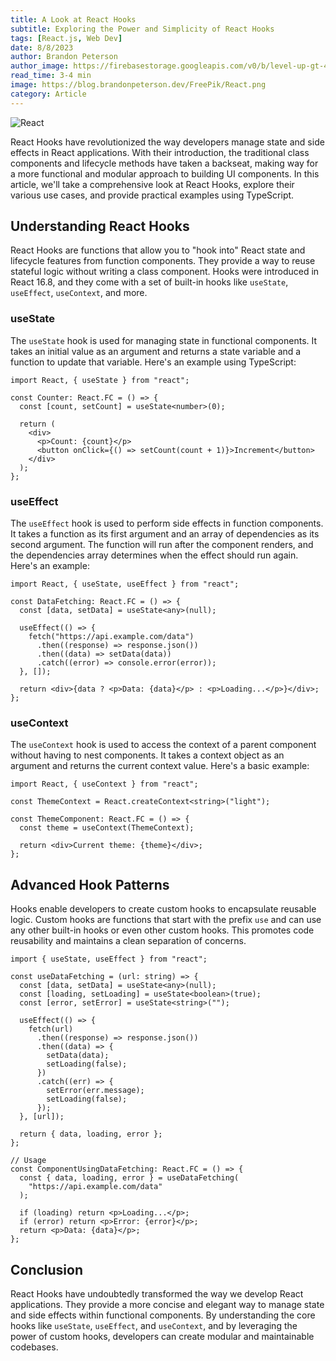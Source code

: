 ```yaml
---
title: A Look at React Hooks
subtitle: Exploring the Power and Simplicity of React Hooks
tags: [React.js, Web Dev]
date: 8/8/2023
author: Brandon Peterson
author_image: https://firebasestorage.googleapis.com/v0/b/level-up-gt-479b6.appspot.com/o/Brandon.webp?alt=media&token=f7cd367f-40c0-4237-87f2-b8ec11dcf411
read_time: 3-4 min
image: https://blog.brandonpeterson.dev/FreePik/React.png
category: Article
---
```


![React](https://blog.brandonpeterson.dev/FreePik/React.png)

React Hooks have revolutionized the way developers manage state and side effects in React applications. With their introduction, the traditional class components and lifecycle methods have taken a backseat, making way for a more functional and modular approach to building UI components. In this article, we'll take a comprehensive look at React Hooks, explore their various use cases, and provide practical examples using TypeScript.

## Understanding React Hooks

React Hooks are functions that allow you to "hook into" React state and lifecycle features from function components. They provide a way to reuse stateful logic without writing a class component. Hooks were introduced in React 16.8, and they come with a set of built-in hooks like `useState`, `useEffect`, `useContext`, and more.

### useState

The `useState` hook is used for managing state in functional components. It takes an initial value as an argument and returns a state variable and a function to update that variable. Here's an example using TypeScript:

```tsx
import React, { useState } from "react";

const Counter: React.FC = () => {
  const [count, setCount] = useState<number>(0);

  return (
    <div>
      <p>Count: {count}</p>
      <button onClick={() => setCount(count + 1)}>Increment</button>
    </div>
  );
};
```

### useEffect

The `useEffect` hook is used to perform side effects in function components. It takes a function as its first argument and an array of dependencies as its second argument. The function will run after the component renders, and the dependencies array determines when the effect should run again. Here's an example:

```tsx
import React, { useState, useEffect } from "react";

const DataFetching: React.FC = () => {
  const [data, setData] = useState<any>(null);

  useEffect(() => {
    fetch("https://api.example.com/data")
      .then((response) => response.json())
      .then((data) => setData(data))
      .catch((error) => console.error(error));
  }, []);

  return <div>{data ? <p>Data: {data}</p> : <p>Loading...</p>}</div>;
};
```

### useContext

The `useContext` hook is used to access the context of a parent component without having to nest components. It takes a context object as an argument and returns the current context value. Here's a basic example:

```tsx
import React, { useContext } from "react";

const ThemeContext = React.createContext<string>("light");

const ThemeComponent: React.FC = () => {
  const theme = useContext(ThemeContext);

  return <div>Current theme: {theme}</div>;
};
```

## Advanced Hook Patterns

Hooks enable developers to create custom hooks to encapsulate reusable logic. Custom hooks are functions that start with the prefix `use` and can use any other built-in hooks or even other custom hooks. This promotes code reusability and maintains a clean separation of concerns.

```tsx
import { useState, useEffect } from "react";

const useDataFetching = (url: string) => {
  const [data, setData] = useState<any>(null);
  const [loading, setLoading] = useState<boolean>(true);
  const [error, setError] = useState<string>("");

  useEffect(() => {
    fetch(url)
      .then((response) => response.json())
      .then((data) => {
        setData(data);
        setLoading(false);
      })
      .catch((err) => {
        setError(err.message);
        setLoading(false);
      });
  }, [url]);

  return { data, loading, error };
};

// Usage
const ComponentUsingDataFetching: React.FC = () => {
  const { data, loading, error } = useDataFetching(
    "https://api.example.com/data"
  );

  if (loading) return <p>Loading...</p>;
  if (error) return <p>Error: {error}</p>;
  return <p>Data: {data}</p>;
};
```

## Conclusion

React Hooks have undoubtedly transformed the way we develop React applications. They provide a more concise and elegant way to manage state and side effects within functional components. By understanding the core hooks like `useState`, `useEffect`, and `useContext`, and by leveraging the power of custom hooks, developers can create modular and maintainable codebases.
